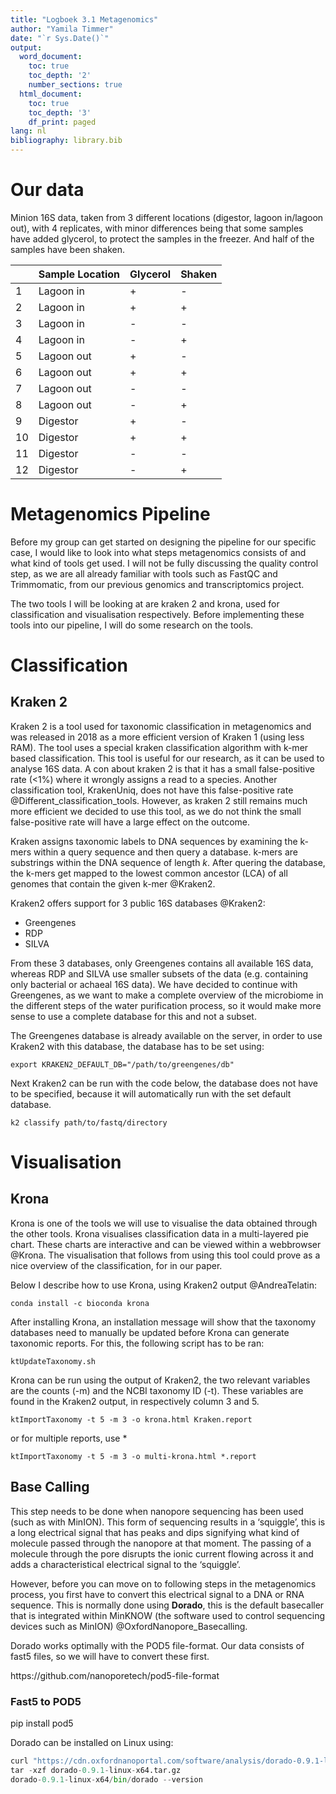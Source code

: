 ```yaml
---
title: "Logboek 3.1 Metagenomics"
author: "Yamila Timmer"
date: "`r Sys.Date()`"
output:
  word_document:
    toc: true
    toc_depth: '2'
    number_sections: true
  html_document:
    toc: true
    toc_depth: '3'
    df_print: paged
lang: nl
bibliography: library.bib
---
```



# Our data

Minion 16S data, taken from 3 different locations (digestor, lagoon in/lagoon out), with 4 replicates, with minor differences being that some samples have added glycerol, to protect the samples in the freezer. And half of the samples have been shaken.

|    | Sample Location | Glycerol | Shaken |
|----|-----------------|----------|--------|
| 1  | Lagoon in       | +        | -      |
| 2  | Lagoon in       | +        | +      |
| 3  | Lagoon in       | -        | -      |
| 4  | Lagoon in       | -        | +      |
| 5  | Lagoon out      | +        | -      |
| 6  | Lagoon out      | +        | +      |
| 7  | Lagoon out      | -        | -      |
| 8  | Lagoon out      | -        | +      |
| 9  | Digestor        | +        | -      |
| 10 | Digestor        | +        | +      |
| 11 | Digestor        | -        | -      |
| 12 | Digestor        | -        | +      |


# Metagenomics Pipeline

Before my group can get started on designing the pipeline for our specific case, I would like to look into what steps metagenomics consists of and what kind of tools get used. I will not be fully discussing the quality control step, as we are all already familiar with tools such as FastQC and Trimmomatic, from our previous genomics and transcriptomics project.


The two tools I will be looking at are kraken 2 and krona, used for classification and visualisation respectively. Before implementing these tools into our pipeline, I will do some research on the tools.

# Classification
## Kraken 2

Kraken 2 is a tool used for taxonomic classification in metagenomics and was released in 2018 as a more efficient version of Kraken 1 (using less RAM). The tool uses a special kraken classification algorithm with k-mer based classification. This tool is useful for our research, as it can be used to analyse 16S data. A con about kraken 2 is that it has a small false-positive rate (<1%) where it wrongly assigns a read to a species. Another classification tool, KrakenUniq, does not have this false-positive rate @Different_classification_tools. However, as kraken 2 still remains much more efficient we decided to use this tool, as we do not think the small false-positive rate will have a large effect on the outcome.

Kraken assigns taxonomic labels to DNA sequences by examining the k-mers within a query sequence and then query a database. k-mers are substrings within the DNA sequence of length *k*. After quering the database, the k-mers get mapped to the lowest common ancestor (LCA) of all genomes that contain the given k-mer @Kraken2.

Kraken2 offers support for 3 public 16S databases @Kraken2:

- Greengenes
- RDP
- SILVA

From these 3 databases, only Greengenes contains all available 16S data, whereas RDP and SILVA use smaller subsets of the data (e.g. containing only bacterial or achaeal 16S data). We have decided to continue with Greengenes, as we want to make a complete overview of the microbiome in the different steps of the water purification process, so it would make more sense to use a complete database for this and not a subset.

The Greengenes database is already available on the server, in order to use Kraken2 with this database, the database has to be set using:

```
export KRAKEN2_DEFAULT_DB="/path/to/greengenes/db"
```

Next Kraken2 can be run with the code below, the database does not have to be specified, because it will automatically run with the set default database.

```
k2 classify path/to/fastq/directory
```

# Visualisation

## Krona

Krona is one of the tools we will use to visualise the data obtained through the other tools. Krona visualises classification data in a multi-layered pie chart. These charts are interactive and can be viewed within a webbrowser @Krona. The visualisation that follows from using this tool could prove as a nice overview of the classification, for in our paper.

Below I describe how to use Krona, using Kraken2 output @AndreaTelatin:



```
conda install -c bioconda krona
```
After installing Krona, an installation message will show that the taxonomy databases need to manually be updated before Krona can generate taxonomic reports. For this, the following script has to be ran:

```
ktUpdateTaxonomy.sh
```

Krona can be run using the output of Kraken2, the two relevant variables are the counts (-m) and the NCBI taxonomy ID (-t). These variables are found in the Kraken2 output, in respectively column 3 and 5. 


```
ktImportTaxonomy -t 5 -m 3 -o krona.html Kraken.report 
```

or for multiple reports, use *

```
ktImportTaxonomy -t 5 -m 3 -o multi-krona.html *.report 
```

## Base Calling
This step needs to be done when nanopore sequencing has been used (such as with MinION). This form of sequencing results in a 'squiggle', this is a long electrical signal that has peaks and dips signifying what kind of molecule passed through the nanopore at that moment. The passing of a molecule through the pore disrupts the ionic current flowing across it and adds a characteristical electrical signal to the 'squiggle'. 

However, before you can move on to following steps in the metagenomics process, you first have to convert this electrical signal to a DNA or RNA sequence. This is normally done using **Dorado**, this is the default basecaller that is integrated within MinKNOW (the software used to control sequencing devices such as MinION) @OxfordNanopore_Basecalling.

Dorado works optimally with the POD5 file-format. Our data consists of fast5 files, so we will have to convert these first.

https://github.com/nanoporetech/pod5-file-format

### Fast5 to POD5

pip install pod5

Dorado can be installed on Linux using:
```python
curl "https://cdn.oxfordnanoportal.com/software/analysis/dorado-0.9.1-linux-x64.tar.gz" -o dorado-0.9.1-linux-x64.tar.gz
tar -xzf dorado-0.9.1-linux-x64.tar.gz
dorado-0.9.1-linux-x64/bin/dorado --version
```

